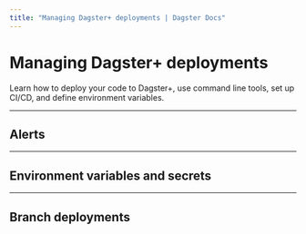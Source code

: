 ```yaml
---
title: "Managing Dagster+ deployments | Dagster Docs"
---
```


# Managing Dagster+ deployments

Learn how to deploy your code to Dagster+, use command line tools, set up CI/CD, and define environment variables.

<ArticleList>
  <ArticleListItem
    title="Managing full deployments"
    href="/dagster-plus/managing-deployments/managing-deployments"
  ></ArticleListItem>
  <ArticleListItem
    title="Deployment settings reference"
    href="/dagster-plus/managing-deployments/deployment-settings-reference"
  ></ArticleListItem>
  <ArticleListItem
    title="Adding and managing code locations"
    href="/dagster-plus/managing-deployments/code-locations"
  ></ArticleListItem>
  <ArticleListItem
    title="Using the dagster-plus CLI"
    href="/dagster-plus/managing-deployments/dagster-plus-cli"
  ></ArticleListItem>
</ArticleList>

---

## Alerts

<ArticleList>
  <ArticleListItem
    title="Alerting overview"
    href="dagster-cloud/managing-deployments/alerts"
  ></ArticleListItem>
  <ArticleListItem
    title="Managing alerts in Dagster+"
    href="dagster-cloud/managing-deployments/alerts/managing-alerts-in-ui"
  ></ArticleListItem>
  <ArticleListItem
    title="Managing alerts using the dagster-plus CLI"
    href="dagster-cloud/managing-deployments/alerts/managing-alerts-cli"
  ></ArticleListItem>
  <ArticleListItem
    title="Email alerts"
    href="dagster-cloud/managing-deployments/alerts/email"
  ></ArticleListItem>
  <ArticleListItem
    title="Microsoft Teams alerts"
    href="dagster-cloud/managing-deployments/alerts/microsoft-teams"
  ></ArticleListItem>
  <ArticleListItem
    title="Slack alerts"
    href="dagster-cloud/managing-deployments/alerts/slack"
  ></ArticleListItem>
</ArticleList>

---

## Environment variables and secrets

<ArticleList>
  <ArticleListItem
    title="Using environment variables and secrets"
    href="/dagster-plus/managing-deployments/environment-variables-and-secrets"
  ></ArticleListItem>
  <ArticleListItem
    title="Setting up environment variables using Hybrid agent configuration"
    href="/dagster-plus/managing-deployments/setting-environment-variables-agents"
  ></ArticleListItem>
</ArticleList>

---

## Branch deployments

<ArticleList>
  <ArticleListItem
    title="Using Branch Deployments for Continous Integration (CI)"
    href="/dagster-plus/managing-deployments/branch-deployments"
  ></ArticleListItem>
  <ArticleListItem
    title="Setting up Branch Deployments with GitHub Actions"
    href="/dagster-plus/managing-deployments/branch-deployments/using-branch-deployments-with-github"
  ></ArticleListItem>
  <ArticleListItem
    title="Setting up Branch Deployments with the dagster-plus CLI"
    href="/dagster-plus/managing-deployments/branch-deployments/using-branch-deployments"
  ></ArticleListItem>
</ArticleList>

